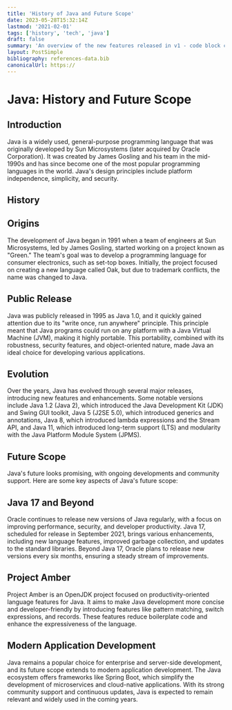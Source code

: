 ```yaml
---
title: 'History of Java and Future Scope'
date: 2023-05-28T15:32:14Z
lastmod: '2021-02-01'
tags: ['history', 'tech', 'java']
draft: false
summary: 'An overview of the new features released in v1 - code block copy, multiple authors, frontmatter layout and more'
layout: PostSimple
bibliography: references-data.bib
canonicalUrl: https://
---
```


# Java: History and Future Scope

## Introduction

Java is a widely used, general-purpose programming language that was originally developed by Sun Microsystems (later acquired by Oracle Corporation). It was created by James Gosling and his team in the mid-1990s and has since become one of the most popular programming languages in the world. Java's design principles include platform independence, simplicity, and security.

## History

## Origins
The development of Java began in 1991 when a team of engineers at Sun Microsystems, led by James Gosling, started working on a project known as "Green." The team's goal was to develop a programming language for consumer electronics, such as set-top boxes. Initially, the project focused on creating a new language called Oak, but due to trademark conflicts, the name was changed to Java.

## Public Release
Java was publicly released in 1995 as Java 1.0, and it quickly gained attention due to its "write once, run anywhere" principle. This principle meant that Java programs could run on any platform with a Java Virtual Machine (JVM), making it highly portable. This portability, combined with its robustness, security features, and object-oriented nature, made Java an ideal choice for developing various applications.

## Evolution
Over the years, Java has evolved through several major releases, introducing new features and enhancements. Some notable versions include Java 1.2 (Java 2), which introduced the Java Development Kit (JDK) and Swing GUI toolkit, Java 5 (J2SE 5.0), which introduced generics and annotations, Java 8, which introduced lambda expressions and the Stream API, and Java 11, which introduced long-term support (LTS) and modularity with the Java Platform Module System (JPMS).

## Future Scope
Java's future looks promising, with ongoing developments and community support. Here are some key aspects of Java's future scope:

## Java 17 and Beyond
Oracle continues to release new versions of Java regularly, with a focus on improving performance, security, and developer productivity. Java 17, scheduled for release in September 2021, brings various enhancements, including new language features, improved garbage collection, and updates to the standard libraries. Beyond Java 17, Oracle plans to release new versions every six months, ensuring a steady stream of improvements.

## Project Amber
Project Amber is an OpenJDK project focused on productivity-oriented language features for Java. It aims to make Java development more concise and developer-friendly by introducing features like pattern matching, switch expressions, and records. These features reduce boilerplate code and enhance the expressiveness of the language.

## Modern Application Development
Java remains a popular choice for enterprise and server-side development, and its future scope extends to modern application development. The Java ecosystem offers frameworks like Spring Boot, which simplify the development of microservices and cloud-native applications. With its strong community support and continuous updates, Java is expected to remain relevant and widely used in the coming years.